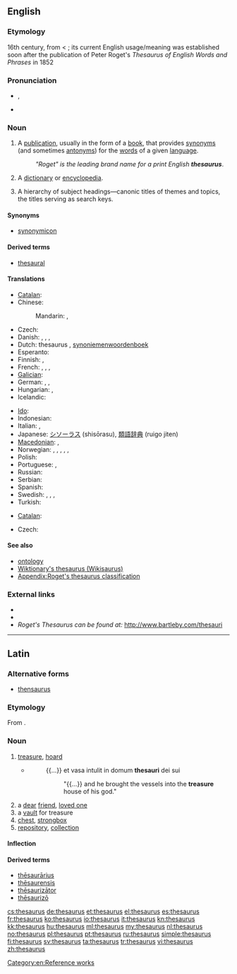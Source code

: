 {{selfref|For the Wiktionary thesaurus, see [[Wiktionary:Wikisaurus]]}}
{{also|Thesaurus|thésaurus}}
==English==
{{wikipedia}}

===Etymology===
16th century, from {{etyl|la|en}} {{term|thesaurus|thēsaurus|lang=la}} < {{etyl|grc|en}} {{term|θησαυρός||storehouse, treasure|tr=thēsauros|lang=grc|sc=polytonic}}; its current English usage/meaning was established soon after the publication of Peter Roget's ''Thesaurus of English Words and Phrases'' in 1852

===Pronunciation===
* {{IPA|/θɪˈsɔːɹəs/}}, {{SAMPA|/TI"sO:r@s/}}
* {{rhymes|ɔːrəs}}

===Noun===
{{en-noun|thesauri|pl2=thesauruses}}

# A [[publication]], usually in the form of a [[book]], that provides [[synonym]]s (and sometimes [[antonym]]s) for the [[word]]s of a given [[language]].
#: ''"Roget" is the leading brand name for a print English '''thesaurus'''''.
# {{archaic}} A [[dictionary]] or [[encyclopedia]].
# {{information science}} A hierarchy of subject headings—canonic titles of themes and topics, the titles serving as search keys.

====Synonyms====
* [[synonymicon]]

====Derived terms====
* [[thesaural]]

====Translations====
{{trans-top|book of synonyms}}
* [[Catalan]]: {{t|ca|diccionari de sinònims}}
* Chinese:
*: Mandarin: {{t|cmn|分類詞詞典|sc=Hani}}, {{t|cmn|分类词词典|tr=fēnlèicí cídiǎn|sc=Hani}}
* Czech: {{t-|cs|tezaurus|m}}
* Danish: {{t|da|begrebsordbog|c}}, {{t|da|saggruppeordbog|c}}, {{t|da|tesaurus}}, {{t-|da|synonymordbog|c}}
* Dutch: thesaurus {{m}}, [[synoniemenwoordenboek]] {{n}}
* Esperanto: {{t-|eo|tezaŭro|xs=Esperanto}}
* Finnish: {{t+|fi|synonyymisanakirja}}, {{t|fi|käsitesanakirja}}
* French: {{t|fr|dictionnaire des synonymes}},  {{t+|fr|thésaurus|m}}, {{t|fr|dictionnaire de notions}}, {{t|fr|dictionnaire par ordre de matières}}
* [[Galician]]: {{t|gl|dicionario de sinónimos|m}}
* German: {{t+|de|Thesaurus|m}}, {{t|de|Begriffswörterbuch|n}}, {{t|de|Sachgruppenwörterbuch|n}}
* Hungarian: {{t+|hu|szinonimaszótár}},  {{t|hu|tezaurusz}}
* Icelandic: {{t|is|hugtakaorðabók}}
{{trans-mid}}
* [[Ido]]: {{t|io|tezauro|xs=Ido}}
* Indonesian: {{t-|id|tesaurus|xs=Indonesian}}
* Italian: {{t|it|dizionario dei sinonimi}}, {{t+|it|tesoro|m}}
* Japanese: [[シソーラス]] (shisōrasu), [[類語辞典]] (ruigo jiten)
* [[Macedonian]]: {{t-|mk|тезаурус|m|tr=tezáurus}},  {{t|mk|синонимен речник|m|tr=sinonímen réčnik}}
* Norwegian: {{t|no|begrepsordbok}}, {{t|no|begrepsklasseordbok}}, {{t|no|omgrepsordbok}}, {{t|no|omgrepsklasseordbok}}, {{t|no|tesaurus}}, {{t-|no|synonymordbok|m|f}}
* Polish: {{t+|pl|tezaurus|m}}
* Portuguese: {{t|pt|dicionário de sinônimos}}, {{t+|pt|tesauro|m}}
* Russian: {{t+|ru|тезаурус|tr=tezaurus}}
* Serbian: {{t|sr|речник синонима|m|tr=rečnik sinonima|sc=Cyrl}}
* Spanish: {{t+|es|tesauro|m}}
* Swedish: {{t|sv|begreppsordbok|c}}, {{t|sv|begreppsklassordbok}}, {{t|sv|tesaurus|c}}, {{t+|sv|synonymordbok|c}}
* Turkish: {{t+|tr|sözlük}}
{{trans-bottom}}

{{trans-top|information science: hierarchy of titles}}
* [[Catalan]]: {{t|ca|tesaurus|m}}
{{trans-mid}}
* Czech: {{t-|cs|tezaurus|m}}
{{trans-bottom}}

====See also====
* [[ontology]]
* [[Wiktionary:Wikisaurus|Wiktionary's thesaurus (Wikisaurus)]]
* [[Appendix:Roget's thesaurus classification]]

===External links===
* {{R:Webster 1913}}
* {{R:Century 1911}}
* ''Roget's Thesaurus can be found at:'' http://www.bartleby.com/thesauri

[[Category:en:Reference works]]

----

==Latin==

===Alternative forms===
* [[thensaurus]]

===Etymology===
From {{etyl|grc|la}} {{term|θησαυρός||storehouse, treasure|tr=thēsauros|lang=grc|sc=polytonic}}.

===Noun===
{{la-noun|thēsaurus|thesauri|thēsaurī|m|second}}

# [[treasure]], [[hoard]]
#* {{RQ:Vulgate|Daniel|1|2}}
#*: {{...}} et vasa intulit in domum '''thesauri''' dei sui
#*:: "{{...}} and he brought the vessels into the '''treasure''' house of his god."
# a [[dear]] [[friend]], [[loved one]]
# a [[vault]] for treasure
# [[chest]], [[strongbox]]
# [[repository]], [[collection]]

====Inflection====
{{la-decl-2nd|thesaur|thēsaur}}

====Derived terms====
* [[thesaurarius|thēsaurārius]]
* [[thesaurensis|thēsaurensis]]
* [[thesaurizator|thēsaurizātor]]
* [[thesaurizo|thēsaurizō]]

[[cs:thesaurus]]
[[de:thesaurus]]
[[et:thesaurus]]
[[el:thesaurus]]
[[es:thesaurus]]
[[fr:thesaurus]]
[[ko:thesaurus]]
[[io:thesaurus]]
[[it:thesaurus]]
[[kn:thesaurus]]
[[kk:thesaurus]]
[[hu:thesaurus]]
[[ml:thesaurus]]
[[my:thesaurus]]
[[nl:thesaurus]]
[[no:thesaurus]]
[[pl:thesaurus]]
[[pt:thesaurus]]
[[ru:thesaurus]]
[[simple:thesaurus]]
[[fi:thesaurus]]
[[sv:thesaurus]]
[[ta:thesaurus]]
[[tr:thesaurus]]
[[vi:thesaurus]]
[[zh:thesaurus]]